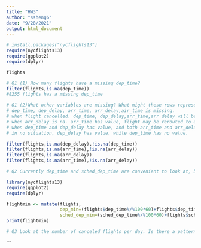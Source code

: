 ```yaml
---
title: "HW3"
author: "ssheng6"
date: "9/28/2021"
output: html_document
---
```


```r
# install.packages("nycflights13")
require(nycflights13)
require(ggplot2)
require(dplyr)

flights

# Q1 (1) How many flights have a missing dep_time? 
filter(flights,is.na(dep_time)) 
#8255 flights has a missing dep_time 

# Q1 (2)What other variables are missing? What might these rows represent?
# dep_time, dep_delay, arr_time, arr_delay,air_time is missing. 
# when flight cancelled. dep_time, dep_delay,arr_time,arr delay will be all missing
# when arr_delay is na. arr_time has value, flight may be rerouted to another airport.
# when dep_time and dep_delay has value, and both arr_time and arr_delay is na, flight may be missing. or data has missing information. 
# in no situation, dep_delay has value, while dep_time has no value. 

filter(flights,is.na(dep_delay),!is.na(dep_time))
filter(flights,is.na(arr_time),!is.na(arr_delay))
filter(flights,is.na(arr_delay))
filter(flights,is.na(arr_time),!is.na(arr_delay))
```

```r

# Q2 Currently dep_time and sched_dep_time are convenient to look at, but hard to compute with because they’re not really continuous numbers. Convert them to a more convenient representation of number of minutes since midnight.

library(nycflights13)
require(ggplot2)
require(dplyr)

flightmin <- mutate(flights,
                    dep_min=(flights$dep_time%/%100*60)+flights$dep_time%%100,
                    sched_dep_min=(sched_dep_time%/%100*60)+flights$sched_dep_time%%100)
print(flightmin)


```

```r
# Q3 Look at the number of canceled flights per day. Is there a pattern? Is the proportion of canceled flights related to the average delay? Use multiple dyplr operations, all on one line, concluding with ggplot(aes(x= ,y=)) + geom_point()
```


```
